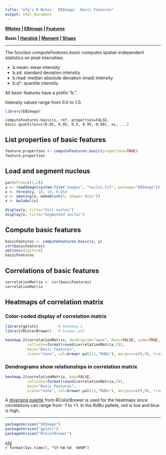 ```yaml
---
title: "efg's R Notes:  EBImage:  Basic Features"
output: html_document
---
```


**[RNotes](../../index.html) | [EBImage](index.html) | [Features](Features.html)**

**Basic | [Haralick](Features-Haralick.html) | [Moment](Features-Moment.html) | [Shape](Features-Shape.html)** 

*****

The function *computeFeatures.basic* computes spatial-independent statistics on pixel intensities: 

* b.mean: mean intensity 
* b.sd: standard deviation intensity 
* b.mad: median absolute deviation (mad) intensity 
* b.q\*: quantile intensity 

All basic features have a prefix "b.".  

Intensity values range from 0.0 to 1.0. 

```r
library(EBImage)
```

```
computeFeatures.basic(x, ref, properties=FALSE, basic.quantiles=c(0.01, 0.05, 0.5, 0.95, 0.99), xs, ...)
```

## List properties of basic features
```r
feature.properties <- computeFeatures.basic(properties=TRUE)
feature.properties
```

## Load and segment nucleus

```r
par(mfrow=c(1,2))
y <- readImage(system.file("images", "nuclei.tif", package="EBImage"))[,,1]
x <- thresh(y, 10, 10, 0.05)
x <- opening(x, makeBrush(5, shape='disc'))
x <- bwlabel(x)

display(y, title="Cell nuclei")
display(x, title="Segmented nuclei")
```

## Compute basic features

```r
basicFeatures <- computeFeatures.basic(x, y)
str(basicFeatures)
options(digits=4)
basicFeatures
```

## Correlations of basic features

```r
correlationMatrix <- cor(basicFeatures)
correlationMatrix
```

## Heatmaps of correlation matrix

### Color-coded display of correlation matrix

```r
library(gplots)         # heatmap.2
library(RColorBrewer)   # brewer.pal
```

```r
heatmap.2(correlationMatrix, dendrogram="none", Rowv=FALSE, symm=TRUE,
          cellnote=format(round(correlationMatrix,2)),
          main="Basic Features",
          scale="none", col=brewer.pal(11,"RdBu"), margins=c(9,9), trace="none")
```

### Dendrograms show relationships in correlation matrix

```r
heatmap.2(correlationMatrix, key=FALSE,
          cellnote=format(round(correlationMatrix,2)),
          main="Basic Features",
          scale="none", col=brewer.pal(11,"RdBu"), margins=c(9,9), trace="none")
```

A [diverging palette](../../package/RColorBrewer/index.html) from RColorBrewer is used for the heatmaps since correlations can range from -1 to +1. In the *RdBu* pallete, red is low and blue is high.

*****

```r
packageVersion("EBImage")
packageVersion("gplots")
packageVersion("RColorBrewer")
```

*efg*  
`r format(Sys.time(), "%Y-%m-%d  %H%M")`  